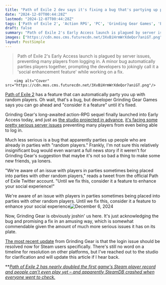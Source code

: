 ```yaml
---
title: "Path of Exile 2 dev says it's fixing a bug that's partying up players with randoms, but for now 'consider it a feature to enhance your social experience'"
date: "2024-12-07T00:44:28Z"
lastmod: "2024-12-07T00:44:28Z"
tags: ['Path of Exile 2', 'Action RPG', 'PC', 'Grinding Gear Games', 'Early Access', 'Bug', 'Server Issues']
draft: false
summary: "Path of Exile 2's Early Access launch is plagued by server issues, preventing many players from logging in.  A minor bug automatically parties players together, prompting the developers to jokingly call it a 'social enhancement feature' while working on a fix."
images: ["https://cdn.mos.cms.futurecdn.net/3XvBiHrmWrXdeQor7aniGT.png"]
layout: PostSimple
---
```

> Path of Exile 2's Early Access launch is plagued by server issues, preventing many players from logging in.  A minor bug automatically parties players together, prompting the developers to jokingly call it a 'social enhancement feature' while working on a fix.


        <img alt="Cover" src="https://cdn.mos.cms.futurecdn.net/3XvBiHrmWrXdeQor7aniGT.png"/>
        
[Path of Exile 2](https://www.gamesradar.com/path-of-exile-2/) has a feature that can automatically party you up with random players. Oh wait, that's a bug, but developer Grinding Gear Games says you can go ahead and "consider it a feature" until it's fixed.

Grinding Gear's long-awaited action-RPG sequel finally launched into Early Access today, and just as [the studio projected in advance](https://www.gamesradar.com/games/action-rpg/as-over-a-million-fans-turn-up-for-path-of-exile-2s-early-access-devs-warn-of-queues-because-thats-more-than-anything-they-could-have-ever-predicted/), [it's facing some pretty serious server issues](https://www.gamesradar.com/games/action-rpg/path-of-exile-2-dev-says-launch-is-relatively-imminent-after-fixing-a-last-minute-crash-leaves-early-access-buyers-waiting-at-the-login-gates/) preventing many players from even being able to log in.

Much less serious is a bug that apparently parties up people who are already in parties with "random players." Frankly, I'm not sure this relatively insignificant bug would even warrant a full news story if it weren't for Grinding Gear's suggestion that maybe it's not so bad a thing to make some new friends, ya loners.

"We're aware of an issue with players in parties sometimes being placed into parties with other random players," reads a tweet from the official Path of Exile Twitter account. "Until we fix this, consider it a feature to enhance your social experience!"

We're aware of an issue with players in parties sometimes being placed into parties with other random players. Until we fix this, consider it a feature to enhance your social experience![December 6, 2024](https://twitter.com/cantworkitout/status/1865156097486787058)

Now, Grinding Gear is obviously joshin' us here. It's just acknowledging the bug and promising a fix in an amusing way, which is somewhat commendable given the amount of much more serious issues it has on its plate.

[The most recent update](https://x.com/pathofexile/status/1865178738151034957) from Grinding Gear is that the login issue should be resolved now for Steam users specifically. There's still no word on a timeline for resolution on other platforms, but I've reached out to the studio for clarification and will update this article if I hear back.

**[<em>Path of Exile 2 has nearly doubled the first game's Steam player record and people can't even play yet – and apparently SteamDB crashed when everyone went to check.</em>](https://www.gamesradar.com/games/action-rpg/path-of-exile-2-has-nearly-doubled-the-first-games-steam-player-record-and-people-cant-even-play-yet-and-apparently-steamdb-crashed-when-everyone-went-to-check/)
        